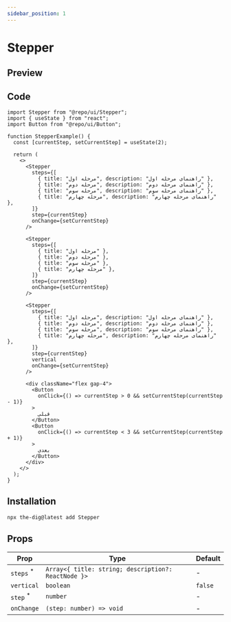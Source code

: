 ```yaml
---
sidebar_position: 1
---
```


# Stepper

## Preview


<Container>
  <StepperPreview />
</Container>

## Code

```tsx
import Stepper from "@repo/ui/Stepper";
import { useState } from "react";
import Button from "@repo/ui/Button";

function StepperExample() {
  const [currentStep, setCurrentStep] = useState(2);

  return (
    <>
      <Stepper
        steps={[
          { title: "مرحله اول", description: "راهنمای مرحله اول" },
          { title: "مرحله دوم", description: "راهنمای مرحله دوم" },
          { title: "مرحله سوم", description: "راهنمای مرحله سوم" },
          { title: "مرحله چهارم", description: "راهنمای مرحله چهارم" },
        ]}
        step={currentStep}
        onChange={setCurrentStep}
      />

      <Stepper
        steps={[
          { title: "مرحله اول" },
          { title: "مرحله دوم" },
          { title: "مرحله سوم" },
          { title: "مرحله چهارم" },
        ]}
        step={currentStep}
        onChange={setCurrentStep}
      />

      <Stepper
        steps={[
          { title: "مرحله اول", description: "راهنمای مرحله اول" },
          { title: "مرحله دوم", description: "راهنمای مرحله دوم" },
          { title: "مرحله سوم", description: "راهنمای مرحله سوم" },
          { title: "مرحله چهارم", description: "راهنمای مرحله چهارم" },
        ]}
        step={currentStep}
        vertical
        onChange={setCurrentStep}
      />

      <div className="flex gap-4">
        <Button
          onClick={() => currentStep > 0 && setCurrentStep(currentStep - 1)}
        >
          قبلی
        </Button>
        <Button
          onClick={() => currentStep < 3 && setCurrentStep(currentStep + 1)}
        >
          بعدی
        </Button>
      </div>
    </>
  );
}
```

## Installation

```bash
npx the-dig@latest add Stepper
```

## Props

| Prop                                                         | Type                                                | Default |
| ------------------------------------------------------------ | --------------------------------------------------- | ------- |
| `steps` <sup className="text-red-600 text-caption2">\*</sup> | `Array<{ title: string; description?: ReactNode }>` | -       |
| `vertical`                                                   | `boolean`                                           | `false` |
| `step` <sup className="text-red-600 text-caption2">\*</sup>  | `number`                                            | -       |
| `onChange`                                                   | `(step: number) => void`                            | -       |
